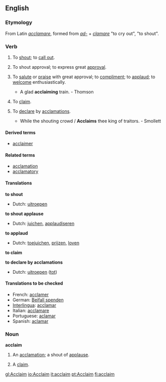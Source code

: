 ==English==

===Etymology===
From Latin ''[[acclamare]]'', formed from ''[[ad-]]'' + ''[[clamare]]'' "to cry out", "to shout".

===Verb===
{{en-infl-reg-consonant|acclaim||}}

# {{transitive}} To [[shout]]; to [[call out]].
# {{intransitive}} To shout approval; to express great [[approval]].
# {{transitive}} {{rare}} To [[salute]] or [[praise]] with great approval; to [[compliment]]; to [[applaud]]; to [[welcome]] enthusiastically.
#* A glad '''acclaiming''' train. - Thomson
# {{transitive}} {{obsolete}} To [[claim]].
# {{transitive}} To [[declare]] by [[acclamations]].
#* While the shouting crowd / '''Acclaims''' thee king of traitors. - Smollett

====Derived terms====
* [[acclaimer]]

====Related terms====
* [[acclamation]]
* [[acclamatory]]

====Translations====
'''to shout'''
{{top}}
* Dutch: [[uitroepen]]
{{mid}}
{{bottom}}

'''to shout applause'''
{{top}}
* Dutch: [[juichen]], [[applaudiseren]]
{{mid}}
{{bottom}}

'''to applaud'''
{{top}}
* Dutch: [[toejuichen]], [[prijzen]], [[loven]]
{{mid}}
{{bottom}}

'''to claim'''
{{top}}
{{mid}}
{{bottom}}

'''to declare by acclamations'''
{{top}}
* Dutch: [[uitroepen]] ([[tot]])
{{mid}}
{{bottom}}

====Translations to be checked====
{{checktrans}}
*French: [[acclamer]]
*German: [[Beifall spenden]]
*[[Interlingua]]: [[acclamar]]
*Italian: [[acclamare]]
*Portuguese: [[aclamar]]
*Spanish: [[aclamar]]

===Noun===
'''acclaim'''

# {{poetic}} An [[acclamation]]; a shout of [[applause]].
# {{obsolete}} A [[claim]].

[[gl:Acclaim]]
[[io:Acclaim]]
[[it:acclaim]]
[[pt:Acclaim]]
[[fi:acclaim]]